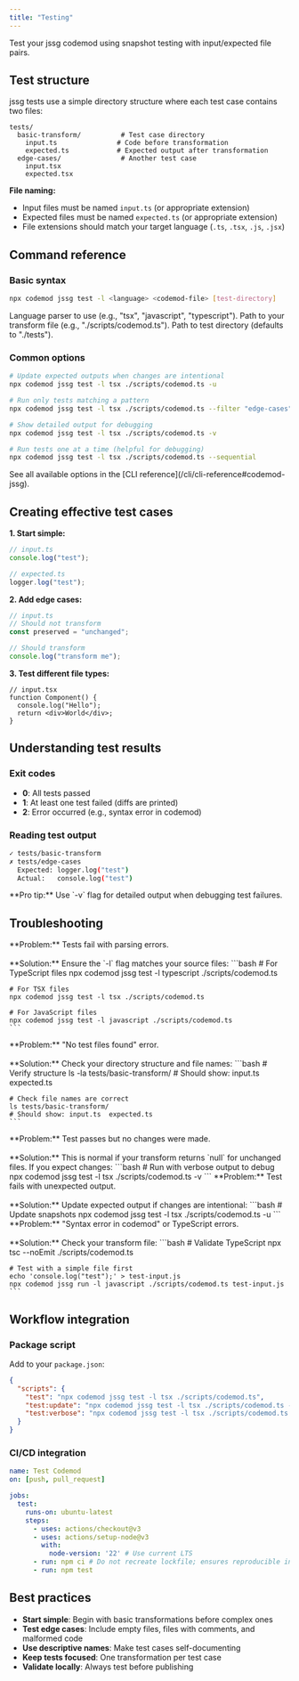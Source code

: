 ```yaml
---
title: "Testing"
---
```


Test your jssg codemod using snapshot testing with input/expected file pairs.

## Test structure

jssg tests use a simple directory structure where each test case contains two files:

```plaintext
tests/
  basic-transform/          # Test case directory
    input.ts               # Code before transformation
    expected.ts            # Expected output after transformation
  edge-cases/               # Another test case
    input.tsx
    expected.tsx
```

**File naming:**
- Input files must be named `input.ts` (or appropriate extension)
- Expected files must be named `expected.ts` (or appropriate extension)
- File extensions should match your target language (`.ts`, `.tsx`, `.js`, `.jsx`)

## Command reference

### Basic syntax

```bash
npx codemod jssg test -l <language> <codemod-file> [test-directory]
```

<ParamField path="-l, --language" type="string" required>Language parser to use (e.g., "tsx", "javascript", "typescript").</ParamField>
<ParamField path="codemod-file" type="string" required>Path to your transform file (e.g., "./scripts/codemod.ts").</ParamField>
<ParamField path="test-directory" type="string">Path to test directory (defaults to "./tests").</ParamField>

### Common options

```bash
# Update expected outputs when changes are intentional
npx codemod jssg test -l tsx ./scripts/codemod.ts -u

# Run only tests matching a pattern
npx codemod jssg test -l tsx ./scripts/codemod.ts --filter "edge-cases"

# Show detailed output for debugging
npx codemod jssg test -l tsx ./scripts/codemod.ts -v

# Run tests one at a time (helpful for debugging)
npx codemod jssg test -l tsx ./scripts/codemod.ts --sequential
```

<Info>
See all available options in the [CLI reference](/cli/cli-reference#codemod-jssg).
</Info>

## Creating effective test cases

**1. Start simple:**
```ts
// input.ts
console.log("test");

// expected.ts  
logger.log("test");
```

**2. Add edge cases:**
```ts
// input.ts
// Should not transform
const preserved = "unchanged";

// Should transform
console.log("transform me");
```

**3. Test different file types:**
```tsx
// input.tsx
function Component() {
  console.log("Hello");
  return <div>World</div>;
}
```

## Understanding test results

### Exit codes
- **0**: All tests passed
- **1**: At least one test failed (diffs are printed)
- **2**: Error occurred (e.g., syntax error in codemod)

### Reading test output

```bash
✓ tests/basic-transform
✗ tests/edge-cases
  Expected: logger.log("test")
  Actual:   console.log("test")
```

<Check>
**Pro tip:** Use `-v` flag for detailed output when debugging test failures.
</Check>

## Troubleshooting

<AccordionGroup>
  <Accordion title="Language mismatch">
    **Problem:** Tests fail with parsing errors.<br/><br/>
    **Solution:** Ensure the `-l` flag matches your source files:
    ```bash
    # For TypeScript files
    npx codemod jssg test -l typescript ./scripts/codemod.ts
    
    # For TSX files  
    npx codemod jssg test -l tsx ./scripts/codemod.ts
    
    # For JavaScript files
    npx codemod jssg test -l javascript ./scripts/codemod.ts
    ```
  </Accordion>
  
  <Accordion title="Files not found">
    **Problem:** "No test files found" error.<br/><br/>
    **Solution:** Check your directory structure and file names:
    ```bash
    # Verify structure
    ls -la tests/basic-transform/
    # Should show: input.ts  expected.ts
    
    # Check file names are correct
    ls tests/basic-transform/
    # Should show: input.ts  expected.ts
    ```
  </Accordion>
  
  <Accordion title="Transform not applied">
    **Problem:** Test passes but no changes were made.<br/><br/>
    **Solution:** This is normal if your transform returns `null` for unchanged files. If you expect changes:
    ```bash
    # Run with verbose output to debug
    npx codemod jssg test -l tsx ./scripts/codemod.ts -v
    ```
  </Accordion>
  
  <Accordion title="Unexpected diffs">
    **Problem:** Test fails with unexpected output.<br/><br/>
    **Solution:** Update expected output if changes are intentional:
    ```bash
    # Update snapshots
    npx codemod jssg test -l tsx ./scripts/codemod.ts -u
    ```
  </Accordion>
  
  <Accordion title="Codemod syntax errors">
    **Problem:** "Syntax error in codemod" or TypeScript errors.<br/><br/>
    **Solution:** Check your transform file:
    ```bash
    # Validate TypeScript
    npx tsc --noEmit ./scripts/codemod.ts
    
    # Test with a simple file first
    echo 'console.log("test");' > test-input.js
    npx codemod jssg run -l javascript ./scripts/codemod.ts test-input.js
    ```
  </Accordion>
</AccordionGroup>

## Workflow integration

### Package script

Add to your `package.json`:

```json package.json
{
  "scripts": {
    "test": "npx codemod jssg test -l tsx ./scripts/codemod.ts",
    "test:update": "npx codemod jssg test -l tsx ./scripts/codemod.ts -u",
    "test:verbose": "npx codemod jssg test -l tsx ./scripts/codemod.ts -v"
  }
}
```

### CI/CD integration

```yaml .github/workflows/test.yml
name: Test Codemod
on: [push, pull_request]

jobs:
  test:
    runs-on: ubuntu-latest
    steps:
      - uses: actions/checkout@v3
      - uses: actions/setup-node@v3
        with:
          node-version: '22' # Use current LTS
      - run: npm ci # Do not recreate lockfile; ensures reproducible installs
      - run: npm test
```

## Best practices

- **Start simple**: Begin with basic transformations before complex ones
- **Test edge cases**: Include empty files, files with comments, and malformed code
- **Use descriptive names**: Make test cases self-documenting
- **Keep tests focused**: One transformation per test case
- **Validate locally**: Always test before publishing


